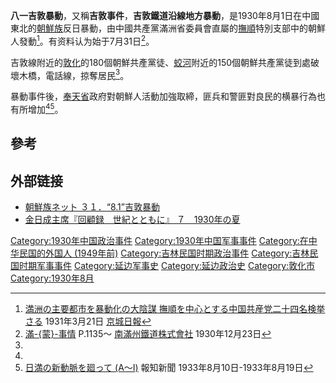 '''八一吉敦暴動'''，又稱'''吉敦事件'''，'''吉敦鐵道沿線地方暴動'''，是1930年8月1日在中國東北的[[朝鮮族|朝鮮族]]反日暴動，由中國共產黨滿洲省委員會直屬的[[撫順|撫順]]特別支部中的朝鮮人發動<ref>[http://www.lib.kobe-u.ac.jp/das/jsp/ja/ContentViewM.jsp?METAID=10071239&TYPE=HTML_FILE&POS=1 満洲の主要都市を暴動化の大陰謀 撫順を中心とする中国共産党二十四名検挙さる] {{Wayback|url=http://www.lib.kobe-u.ac.jp/das/jsp/ja/ContentViewM.jsp?METAID=10071239&TYPE=HTML_FILE&POS=1 |date=20160817010210 }} 1931年3月21日 [[京城日報|京城日報]]</ref>。有资料认为始于7月31日<ref name="manmou">[http://books.google.co.jp/books?id=mKjdFIbVST0C&pg=frontcover 滿-{蒙}-事情] {{Wayback|url=http://books.google.co.jp/books?id=mKjdFIbVST0C&pg=frontcover |date=20140408222546 }} P.1135～ [[南滿洲鐵道|南滿州鐵道株式會社]] 1930年12月23日</ref>。

吉敦線附近的[[敦化|敦化]]的180個朝鮮共產黨徒、[[蛟河市|蛟河]]附近的150個朝鮮共產黨徒到處破壞木橋，電話線，掠奪居民<ref name="manmou"/>。

暴動事件後，[[奉天省|奉天省]]政府對朝鮮人活動加強取締，匪兵和警匪對良民的横暴行為也有所增加<ref name="manmou"/><ref>[http://www.lib.kobe-u.ac.jp/das/jsp/ja/ContentViewM.jsp?METAID=00102849&TYPE=HTML_FILE&POS=1 日満の新動脈を廻って (A～I)] {{Wayback|url=http://www.lib.kobe-u.ac.jp/das/jsp/ja/ContentViewM.jsp?METAID=00102849&TYPE=HTML_FILE&POS=1 |date=20160309200246 }} 報知新聞 1933年8月10日-1933年8月19日</ref>。

==參考==
<references/>

== 外部链接 ==
* [http://www.searchnavi.com/~hp/chosenzoku/history/31.htm 朝鮮族ネット ３１．“8.1”吉敦暴動]{{Wayback|url=http://www.searchnavi.com/~hp/chosenzoku/history/31.htm |date=20160305025629 }}
* [http://kcyosaku.web.fc2.com/f20407.html 金日成主席『回顧録　世紀とともに』 ７　1930年の夏]{{Wayback|url=http://kcyosaku.web.fc2.com/f20407.html |date=20160304212043 }}

[[Category:1930年中国政治事件|Category:1930年中国政治事件]]
[[Category:1930年中国军事事件|Category:1930年中国军事事件]]
[[Category:在中华民国的外国人_(1949年前)|Category:在中华民国的外国人 (1949年前)]]
[[Category:吉林民国时期政治事件|Category:吉林民国时期政治事件]]
[[Category:吉林民国时期军事事件|Category:吉林民国时期军事事件]]
[[Category:延边军事史|Category:延边军事史]]
[[Category:延边政治史|Category:延边政治史]]
[[Category:敦化市|Category:敦化市]]
[[Category:1930年8月|Category:1930年8月]]